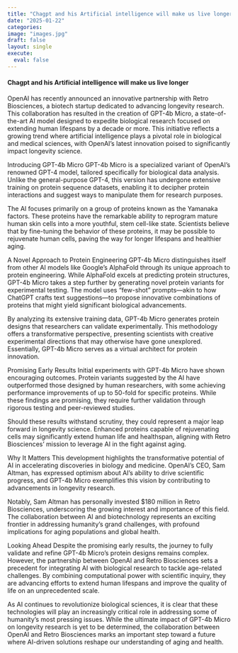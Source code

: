 ```yaml
---
title: "Chagpt and his Artificial intelligence will make us live longer"
date: "2025-01-22"
categories:
image: "images.jpg"
draft: false
layout: single
execute: 
  eval: false
---
```


####  Chagpt and his Artificial intelligence will make us live longer

OpenAI has recently announced an innovative partnership with Retro Biosciences, a biotech startup dedicated to advancing longevity research. This collaboration has resulted in the creation of GPT-4b Micro, a state-of-the-art AI model designed to expedite biological research focused on extending human lifespans by a decade or more. This initiative reflects a growing trend where artificial intelligence plays a pivotal role in biological and medical sciences, with OpenAI’s latest innovation poised to significantly impact longevity science.

Introducing GPT-4b Micro
GPT-4b Micro is a specialized variant of OpenAI’s renowned GPT-4 model, tailored specifically for biological data analysis. Unlike the general-purpose GPT-4, this version has undergone extensive training on protein sequence datasets, enabling it to decipher protein interactions and suggest ways to manipulate them for research purposes.

The AI focuses primarily on a group of proteins known as the Yamanaka factors. These proteins have the remarkable ability to reprogram mature human skin cells into a more youthful, stem cell-like state. Scientists believe that by fine-tuning the behavior of these proteins, it may be possible to rejuvenate human cells, paving the way for longer lifespans and healthier aging.

A Novel Approach to Protein Engineering
GPT-4b Micro distinguishes itself from other AI models like Google’s AlphaFold through its unique approach to protein engineering. While AlphaFold excels at predicting protein structures, GPT-4b Micro takes a step further by generating novel protein variants for experimental testing. The model uses “few-shot” prompts—akin to how ChatGPT crafts text suggestions—to propose innovative combinations of proteins that might yield significant biological advancements.

By analyzing its extensive training data, GPT-4b Micro generates protein designs that researchers can validate experimentally. This methodology offers a transformative perspective, presenting scientists with creative experimental directions that may otherwise have gone unexplored. Essentially, GPT-4b Micro serves as a virtual architect for protein innovation.

Promising Early Results
Initial experiments with GPT-4b Micro have shown encouraging outcomes. Protein variants suggested by the AI have outperformed those designed by human researchers, with some achieving performance improvements of up to 50-fold for specific proteins. While these findings are promising, they require further validation through rigorous testing and peer-reviewed studies.

Should these results withstand scrutiny, they could represent a major leap forward in longevity science. Enhanced proteins capable of rejuvenating cells may significantly extend human life and healthspan, aligning with Retro Biosciences’ mission to leverage AI in the fight against aging.

Why It Matters
This development highlights the transformative potential of AI in accelerating discoveries in biology and medicine. OpenAI’s CEO, Sam Altman, has expressed optimism about AI’s ability to drive scientific progress, and GPT-4b Micro exemplifies this vision by contributing to advancements in longevity research.

Notably, Sam Altman has personally invested $180 million in Retro Biosciences, underscoring the growing interest and importance of this field. The collaboration between AI and biotechnology represents an exciting frontier in addressing humanity’s grand challenges, with profound implications for aging populations and global health.

Looking Ahead
Despite the promising early results, the journey to fully validate and refine GPT-4b Micro’s protein designs remains complex. However, the partnership between OpenAI and Retro Biosciences sets a precedent for integrating AI with biological research to tackle age-related challenges. By combining computational power with scientific inquiry, they are advancing efforts to extend human lifespans and improve the quality of life on an unprecedented scale.

As AI continues to revolutionize biological sciences, it is clear that these technologies will play an increasingly critical role in addressing some of humanity’s most pressing issues. While the ultimate impact of GPT-4b Micro on longevity research is yet to be determined, the collaboration between OpenAI and Retro Biosciences marks an important step toward a future where AI-driven solutions reshape our understanding of aging and health.


